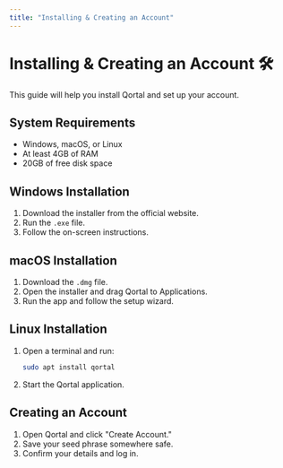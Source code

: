```yaml
---
title: "Installing & Creating an Account"
---
```


# Installing & Creating an Account 🛠️

This guide will help you install Qortal and set up your account.

## System Requirements
- Windows, macOS, or Linux
- At least 4GB of RAM
- 20GB of free disk space

## Windows Installation
1. Download the installer from the official website.
2. Run the `.exe` file.
3. Follow the on-screen instructions.

## macOS Installation
1. Download the `.dmg` file.
2. Open the installer and drag Qortal to Applications.
3. Run the app and follow the setup wizard.

## Linux Installation
1. Open a terminal and run:
   ```sh
   sudo apt install qortal
2. Start the Qortal application.
## Creating an Account
1. Open Qortal and click "Create Account."
2. Save your seed phrase somewhere safe.
3. Confirm your details and log in.